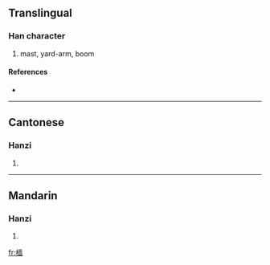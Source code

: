 {{also|檣}}
==Translingual==

===Han character===
{{Han char|rn=75|rad=木|as=11|sn=15|four=|canj=木土金田 (DGCW)}}

# mast, yard-arm, boom

====References====
* {{Han ref|kx=0551.181|hdz=21275.090|uh=6A2F|ud=27183}}

----

==Cantonese==

===Hanzi===
{{yue-hanzi|jyut=|y=cheung4}}

# {{defn|Cantonese}}

----

==Mandarin==

===Hanzi===
{{cmn-hanzi|tra=檣|pin=[[cóng]] ([[cong2]]), [[qiáng]] ([[qiang2]])|wg=ts'ung<sup>2</sup>, ch'iang<sup>2</sup>}}

# {{defn|Mandarin}}

[[fr:樯]]